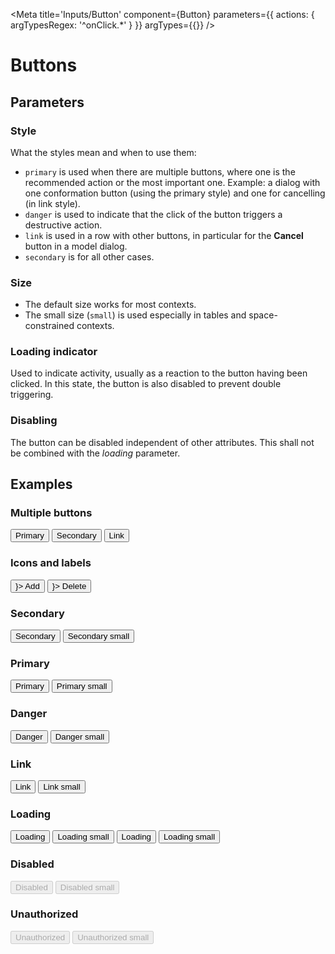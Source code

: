 
<Meta
  title='Inputs/Button'
  component={Button}
  parameters={{ actions: { argTypesRegex: '^onClick.*' } }}
  argTypes={{}}
/>

# Buttons

## Parameters

### Style

What the styles mean and when to use them:

- `primary` is used when there are multiple buttons, where one is the recommended action or the most important one. Example: a dialog with one conformation button (using the primary style) and one for cancelling (in link style).
- `danger` is used to indicate that the click of the button triggers a destructive action.
- `link` is used in a row with other buttons, in particular for the **Cancel** button in a model dialog.
- `secondary` is for all other cases.

### Size

- The default size works for most contexts.
- The small size (`small`) is used especially in tables and space-constrained contexts.

### Loading indicator

Used to indicate activity, usually as a reaction to the button having been clicked. In this state, the button is also disabled to prevent double triggering.

### Disabling

The button can be disabled independent of other attributes. This shall not be combined with the _loading_ parameter.

## Examples

<ArgsTable of={Button} />

### Multiple buttons

<Preview>
  <Story name='Multiple'>
    <Box wrap={true} direction='row' gap='small'>
      <Button primary={true}>Primary</Button>
      <Button>Secondary</Button>
      <Button link={true}>Link</Button>
    </Box>
  </Story>
</Preview>

### Icons and labels

<Preview>
  <Story name='IconAndLabel'>
    <Box wrap={true} direction='row' gap='small'>
      <Button primary={true} icon={<i className='fa fa-add-circle' />}>
        Add
      </Button>
      <Button danger={true} icon={<i className='fa fa-delete' />}>
        Delete
      </Button>
    </Box>
  </Story>
</Preview>

### Secondary

<Preview>
  <Story name='Secondary'>
    <Button>Secondary</Button>
  </Story>
</Preview>

<Preview>
  <Story name='SecondarySmall'>
    <Button size='small'>Secondary small</Button>
  </Story>
</Preview>

### Primary

<Preview>
  <Story name='Primary'>
    <Button primary={true}>Primary</Button>
  </Story>
</Preview>

<Preview>
  <Story name='PrimarySmall'>
    <Button primary={true} size='small'>
      Primary small
    </Button>
  </Story>
</Preview>

### Danger

<Preview>
  <Story name='Danger'>
    <Button danger={true}>Danger</Button>
  </Story>
</Preview>

<Preview>
  <Story name='DangerSmall'>
    <Button danger={true} size='small'>
      Danger small
    </Button>
  </Story>
</Preview>

### Link

<Preview>
  <Story name='Link'>
    <Button link={true}>Link</Button>
  </Story>
</Preview>

<Preview>
  <Story name='LinkSmall'>
    <Button link={true} size='small'>
      Link small
    </Button>
  </Story>
</Preview>

### Loading

<Preview>
  <Story name='Loading'>
    <Button loading={true}>Loading</Button>
  </Story>
</Preview>

<Preview>
  <Story name='LoadingSmall'>
    <Button loading={true} size='small'>
      Loading small
    </Button>
  </Story>
</Preview>

<Preview>
  <Story name='LoadingLeft'>
    <Button loading={true} loadignPosition='left'>
      Loading
    </Button>
  </Story>
</Preview>

<Preview>
  <Story name='LoadingLeftSmall'>
    <Button loading={true} loadignPosition='left' size='small'>
      Loading small
    </Button>
  </Story>
</Preview>

### Disabled

<Preview>
  <Story name='Disabled'>
    <Button disabled={true}>Disabled</Button>
  </Story>
</Preview>

<Preview>
  <Story name='DisabledSmall'>
    <Button disabled={true} size='small'>
      Disabled small
    </Button>
  </Story>
</Preview>

### Unauthorized

<Preview>
  <Story name='Unauthorized'>
    <Button disabled={true} unauthorized={true}>Unauthorized</Button>
  </Story>
</Preview>

<Preview>
  <Story name='UnauthorizedSmall'>
    <Button disabled={true} unauthorized={true} size='small'>
      Unauthorized small
    </Button>
  </Story>
</Preview>
